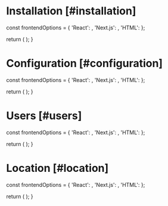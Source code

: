 

# Installation [#installation]

<NextSeo 
  title="Velt Docs - Installation"
  description="Installation documentation page for the Velt SDK"
/>


  const frontendOptions = {
    'React': <ReactInstallation sectionId="installation" />,
    'Next.js': <ReactInstallation sectionId="installation" />,
    'HTML': <HTMLInstallation sectionId="installation" />
  };

  return (
    <StepTabs 
      frontendOptions={frontendOptions}
    />
  );
}

<InstallSteps />

# Configuration [#configuration]

  const frontendOptions = {
    'React': <ReactConfig sectionId="configuration" />,
    'Next.js': <ReactConfig sectionId="configuration" />,
    'HTML': <HTMLConfig sectionId="configuration" />
  };

  return (
    <StepTabs 
      frontendOptions={frontendOptions}
    />
  );
}

<ConfigSteps />

# Users [#users]

  const frontendOptions = {
    'React': <ReactUsers sectionId="users" />,
    'Next.js': <ReactUsers sectionId="users" />,
    'HTML': <HTMLUsers sectionId="users" />
  };

  return (
    <StepTabs frontendOptions={frontendOptions} />
  );
}

<UserSteps />

# Location [#location]

  const frontendOptions = {
    'React': <ReactLocation sectionId="location" />,
    'Next.js': <ReactLocation sectionId="location" />,
    'HTML': <HTMLLocation sectionId="location" />
  };

  return (
    <StepTabs frontendOptions={frontendOptions} />
  );
}

<LocationSteps />
